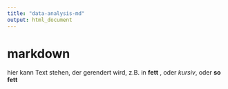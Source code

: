 ```yaml
---
title: "data-analysis-md"
output: html_document
---
```

# markdown

hier kann Text stehen, der gerendert wird, z.B. in **fett** , oder *kursiv*, oder __so fett__
